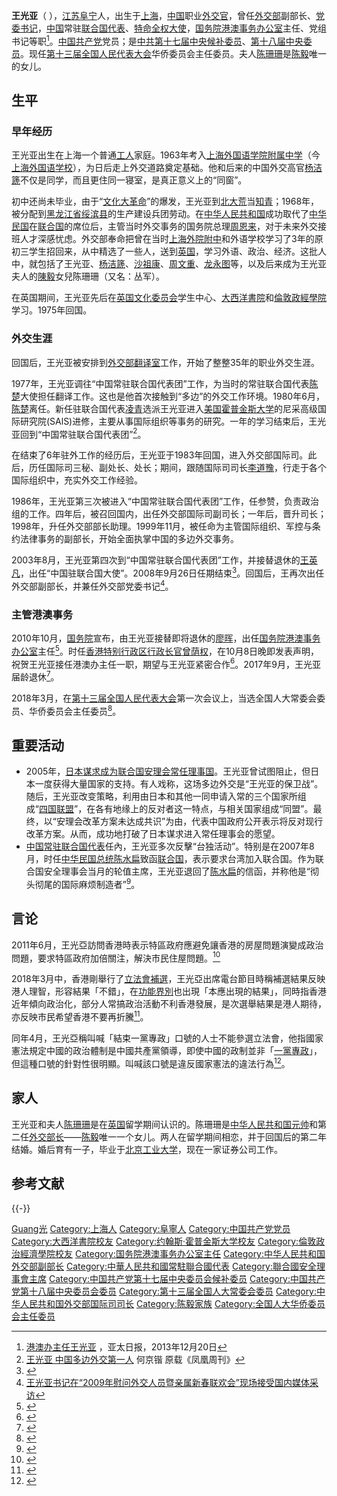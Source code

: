 {{Infobox_officeholder
| name = 王光亚
| image name = Wang Guangya.jpg
| width = 194px
| office = [[国务院港澳事务办公室|国务院港澳事务办公室]]主任
| term_start = 2010年10月8日
| term_end = 2017年9月22日
| premier = [[温家宝|温家宝]]{{to}}[[李克强|李克强]]
| deputy = [[周波|周波]]、[[冯巍|冯巍]]
| predecessor = [[廖晖|廖晖]]
| successor = [[张晓明|张晓明]]
| office1 = [[中华人民共和国外交部|中国外交部]][[党委书记|党委书记]]、副部长
| term_start1 = 2008年9月26日
| term_end1 = 2010年10月8日
| minister1 = [[杨洁篪|杨洁篪]]
| predecessor1 = [[王毅|王毅]]
| successor1 = [[张志军|张志军]]
| office2 = [[中华人民共和国|中国]][[常驻联合国代表|常驻联合国代表]]、[[特命全权大使|特命全权大使]]
| term_start2 = 2003年8月25日
| term_end2 = 2008年10月10日
| predecessor2 = [[王英凡|王英凡]]
| successor2 = [[张业遂|张业遂]]
|office3={{Flagicon|PRC}} [[第十三届全国人民代表大会常务委员会|第十三届全国人民代表大会常务委员会]]委员
|term_start3=2018年3月
|term_end3=
|office4={{Flagicon|PRC}} 第十三届[[全国人民代表大会华侨委员会|全国人民代表大会华侨委员会]]主任委员
|term_start4=2018年3月
|term_end4= 
| predecessor4 = [[高祀仁|高祀仁]]
| successor4 = 
|office5={{CPC/logo}} 第十八届[[中国共产党中央委员会|中国共产党中央委员会]]委员
|term_start5=2012年11月
|term_end5=2017年10月
|office6={{CPC/logo}} 第十七届[[中国共产党中央委员会|中国共产党中央委员会]]候补委员
|term_start6=2007年10月
|term_end6=2012年11月
| sex = 男
| different name =
| party = {{中国共产党|22px}}
| Native place =[[江苏|江苏]][[阜宁|阜宁]]
| date of birth = {{birth year and age|1950|3}}
| place of birth = {{CHN}}[[上海市|上海市]]
| date of death = 
| place of death = 
| nationality = {{PRC}}
| spouse = 陈姗姗
| relatives = [[陈毅|陈毅]]（岳父）
| educate = 
*[[伦敦经济学院|伦敦经济学院]]
*[[约翰·霍普金斯大学|约翰·霍普金斯大学]]
| past = 
*<span style="color: blue;">[[中华人民共和国外交部|中华人民共和国外交部]]部长助理<br>(1998年–1999年11月)</span>
*<span style="color: blue;">[[中华人民共和国外交部|外交部副部长]]<br>(1999年11月–2003年8月)</span>
*<span style="color: blue;">[[中华人民共和国|中国]]常驻[[联合国|联合国]]代表、[[特命全权大使|特命全权大使]]<br>(2003年8月–2008年9月)</span>
*<span style="color: blue;">[[中华人民共和国外交部|外交部副部长]]、党委书记<br>(2008年9月-2010年10月)</span>
*<span style="color: blue;">[[国务院港澳事务办公室|国务院港澳事务办公室]]主任<br>(2010年10月-2017年9月)</span>
*<span style="color: blue;">[[第十三届全国人大常委会|第十三届全国人大常委会]]委员<br>(2018年3月-2023年3月)</span>
| work =
}}
'''王光亚'''（{{bd|1950年|3月|catIdx=W王}} ），[[江苏|江苏]][[阜宁|阜宁]]人，出生于[[上海|上海]]，[[中华人民共和国|中国]]职业[[外交官|外交官]]，曾任[[中华人民共和国外交部|外交部]]副部长、[[党委书记|党委书记]]，[[中华人民共和国|中国]]常驻[[联合国|联合国]][[常驻联合国代表|代表]]、[[特命全权大使|特命全权大使]]，[[国务院港澳事务办公室|国务院港澳事务办公室]]主任、党组书记等职<ref>[http://www.apdnews.com/news/56125.html 港澳办主任王光亚] {{Wayback|url=http://www.apdnews.com/news/56125.html |date=20131220131736 }}，亚太日报，2013年12月20日</ref>。[[中国共产党|中国共产党]]党员；是[[中共|中共]][[中国共产党第十七届中央委员会候补委员列表|第十七届中央候补委员]]、[[中国共产党第十八届中央委员会委员列表|第十八届中央委员]]。现任[[第十三届全国人民代表大会|第十三届全国人民代表大会]]华侨委员会主任委员。夫人[[陈珊珊|陈珊珊]]是[[陈毅|陈毅]]唯一的女儿。

== 生平 ==
=== 早年经历 ===
王光亚出生在上海一个普通[[工人|工人]]家庭。1963年考入[[上海外国语学校|上海外国语学院附属中学]]（今[[上海外国语学校|上海外国语学校]]），为日后走上外交道路奠定基础。他和后来的中国外交高官[[杨洁篪|杨洁篪]]不仅是同学，而且更住同一寝室，是真正意义上的“同窗”。

初中还尚未毕业，由于“[[文化大革命|文化大革命]]”的爆发，王光亚到[[北大荒|北大荒]]当[[知青|知青]]；1968年，被分配到[[黑龙江省|黑龙江省]][[绥滨县|绥滨县]]的生产建设兵团劳动。在[[中华人民共和国|中华人民共和国]]成功取代了[[中华民国|中华民国]]在[[联合国|联合国]]的席位后，主管当时外交事务的国务院总理[[周恩来|周恩来]]，对于未来外交接班人才深感忧虑。外交部奉命把曾在当时[[上海外国语学校|上海外院附中]]和外语学校学习了3年的原初三学生招回来，从中精选了一些人，送到[[英国|英国]]，学习外语、政治、经济。这批人中，就包括了王光亚、[[杨洁篪|杨洁篪]]、[[沙祖康|沙祖康]]、[[周文重|周文重]]、[[龙永图|龙永图]]等，以及后来成为王光亚夫人的[[陳毅|陳毅]]女兒陈珊珊（又名：丛军）。

在英国期间，王光亚先后在[[英国文化委员会|英国文化委员会]]学生中心、[[大西洋書院|大西洋書院]]和[[倫敦政經學院|倫敦政經學院]]学习。1975年回国。

=== 外交生涯 ===
回国后，王光亚被安排到[[中华人民共和国外交部|外交部翻译室]]工作，开始了整整35年的职业外交生涯。

1977年，王光亚调往“中国常驻联合国代表团”工作，为当时的常驻联合国代表[[陈楚|陈楚]]大使担任翻译工作。这也是他首次接触到“多边”的外交工作环境。1980年6月，[[陈楚|陈楚]]离任。新任驻联合国代表[[凌青|凌青]]选派王光亚进入[[美国|美国]][[霍普金斯大学|霍普金斯大学]]的尼采高级国际研究院(SAlS)进修，主要从事国际组织等事务的研究。一年的学习结束后，王光亚回到“中国常驻联合国代表团”<ref>[http://www.chinanews.com.cn/gj/kong/news/2007/12-13/1104065.shtml 王光亚 中国多边外交第一人] {{Wayback|url=http://www.chinanews.com.cn/gj/kong/news/2007/12-13/1104065.shtml |date=20080922144557 }} 何京锴 原载《凤凰周刊》</ref>。

在结束了6年驻外工作的经历后，王光亚于1983年回国，进入外交部国际司。此后，历任国际司三秘、副处长、处长；期间，跟随国际司司长[[李道豫|李道豫]]，行走于各个国际组织中，充实外交工作经验。 

1986年，王光亚第三次被进入“中国常驻联合国代表团”工作，任参赞，负责政治组的工作。四年后，被召回国内，出任外交部国际司副司长；一年后，晋升司长；1998年，升任外交部部长助理。1999年11月，被任命为主管国际组织、军控与条约法律事务的副部长，开始全面执掌中国的多边外交事务。

2003年8月，王光亚第四次到“中国常驻联合国代表团”工作，并接替退休的[[王英凡|王英凡]]，出任“中国驻联合国大使”。2008年9月26日任期结束<ref>{{Cite web |url=http://politics.people.com.cn/GB/1026/8076780.html |title=中国驻联合国大使王光亚下周离任回国 |accessdate=2008-09-27 |archive-date=2008-09-24 |archive-url=https://web.archive.org/web/20080924052059/http://politics.people.com.cn/GB/1026/8076780.html |dead-url=no }}</ref>。回国后，王再次出任外交部副部长，并兼任外交部党委书记<ref>[http://www.mfa.gov.cn/chn/wjb/zygy/wgy/zyhd/t474344.htm 王光亚书记在“2009年慰问外交人员暨亲属新春联欢会”现场接受国内媒体采访]{{dead link|date=2018年3月 |bot=InternetArchiveBot |fix-attempted=yes }}</ref>。

=== 主管港澳事务 ===
2010年10月，[[中华人民共和国国务院|国务院]]宣布，由王光亚接替即将退休的[[廖晖|廖晖]]，出任[[国务院港澳事务办公室|国务院港澳事务办公室]]主任<ref>{{cite news|title=王光亚出任国务院港澳办主任 卸任外交部副部长|url=http://news.163.com/10/1008/20/6IGHRDA40001124J.html|accessdate=2010-10-08|newspaper=新华网|date=2010-10-08|archive-url=https://web.archive.org/web/20101011155334/http://news.163.com/10/1008/20/6IGHRDA40001124J.html|archive-date=2010-10-11|dead-url=yes}}</ref>。时任[[香港特别行政区行政长官|香港特别行政区行政长官]][[曾荫权|曾荫权]]，在10月8日晚即发表声明，祝贺王光亚接任港澳办主任一职，期望与王光亚紧密合作<ref>{{cite news|title=曾荫权：与王光亚合作有助香港繁荣稳定|url=http://news.ifeng.com/hongkong/detail_2010_10/09/2726828_0.shtml|newspaper=凤凰网|date=2010-10-09|accessdate=2010-10-09|archive-date=2010-10-13|archive-url=https://web.archive.org/web/20101013061800/http://news.ifeng.com/hongkong/detail_2010_10/09/2726828_0.shtml|dead-url=no}}</ref>。2017年9月，王光亚届龄退休<ref>{{cite web |url=http://www.mohrss.gov.cn/SYrlzyhshbzb/sydqjdxs/SYguowuyuanrenmian/201709/t20170922_277931.html |language=zh |title=国务院任免国家工作人员（2017年9月22日） |publisher=中华人民共和国人力资源和社会保障部 |date=2017-09-22 |accessdate=2017-09-22 |archive-date=2017-09-22 |archive-url=https://web.archive.org/web/20170922193942/http://www.mohrss.gov.cn/SYrlzyhshbzb/sydqjdxs/SYguowuyuanrenmian/201709/t20170922_277931.html |dead-url=no }}</ref>。

2018年3月，在[[第十三届全国人民代表大会|第十三届全国人民代表大会]]第一次会议上，当选全国人大常委会委员、华侨委员会主任委员<ref>{{cite web |url=http://www.xinhuanet.com/politics/2018lh/2018-03/19/c_1122555236.htm |language=zh |title=中华人民共和国全国人民代表大会公告（第五号） |publisher=新华网 |date=2018-03-19 |accessdate=2018-03-23 |archive-date=2018-03-22 |archive-url=https://web.archive.org/web/20180322172016/http://www.xinhuanet.com/politics/2018lh/2018-03/19/c_1122555236.htm |dead-url=no }}</ref>。

== 重要活动 ==
* 2005年，[[日本|日本]][[联合国改革|谋求成为]][[联合国安理会常任理事国|联合国安理会常任理事国]]。王光亚曾试图阻止，但日本一度获得大量国家的支持。有人戏称，这场多边外交是“王光亚的保卫战”。随后，王光亚改变策略，利用由日本和其他一同申请入常的三个国家所组成“[[四国联盟|四国联盟]]”，在各有地缘上的反对者这一特点，与相关国家组成“同盟”。最终，以“安理会改革方案未达成共识”为由，代表中国政府公开表示将反对现行改革方案。从而，成功地打破了日本谋求进入常任理事会的愿望。
* [[中国常驻联合国代表|中国常驻联合国代表]]任內，王光亚多次反擊“台独活动”。特别是在2007年8月，时任[[中华民国总统|中华民国总统]][[陈水扁|陈水扁]]致函[[联合国|联合国]]，表示要求台湾加入联合国。作为联合国安全理事会当月的轮值主席，王光亚退回了[[陈水扁|陈水扁]]的信函，并称他是“彻头彻尾的国际麻烦制造者”<ref>{{Cite web |url=http://news.bbc.co.uk/chinese/simp/hi/newsid_6920000/newsid_6927100/6927149.stm |title=王光亚退回陈水扁要求入联信函 |accessdate=2008-09-27 |archive-date=2014-12-18 |archive-url=https://web.archive.org/web/20141218220034/http://news.bbc.co.uk/chinese/simp/hi/newsid_6920000/newsid_6927100/6927149.stm |dead-url=no }}</ref>。

== 言论 ==
2011年6月，王光亞訪問香港時表示特區政府應避免讓香港的房屋問題演變成政治問題，要求特區政府加倍關注，解決市民住屋問題。<ref>{{Cite news |url=http://orientaldaily.on.cc/cnt/news/20110619/00176_013.html |title=政府跪低 復建居屋有望 |work=東方日報 |date=2011-06-19 |accessdate=2019-07-11 |archive-date=2017-01-11 |archive-url=https://web.archive.org/web/20170111214440/http://orientaldaily.on.cc/cnt/news/20110619/00176_013.html |dead-url=no }}</ref>

2018年3月中，香港剛舉行了[[2018年香港立法會補選|立法會補選]]，王光亞出席電台節目時稱補選結果反映港人理智，形容結果「不錯」，在[[功能界別|功能界別]]也出現「本應出現的結果」，同時指香港近年傾向政治化，部分人常搞政治活動不利香港發展，是次選舉結果是港人期待，亦反映市民希望香港不要再折騰<ref>{{Cite news |url=http://orientaldaily.on.cc/cnt/news/20180315/00176_018.html |title=王光亞：補選結果反映港人理智 |date=2018-03-15 |work=[[東方日報_(香港)|東方日報 (香港)]] |accessdate=2018-03-15 |archive-date=2018-03-16 |archive-url=https://web.archive.org/web/20180316023918/http://orientaldaily.on.cc/cnt/news/20180315/00176_018.html |dead-url=no }}</ref>。

同年4月，王光亞稱叫喊「結束一黨專政」口號的人士不能參選立法會，他指國家憲法規定中國的政治體制是中國共產黨領導，即使中國的政制並非「[[一黨專政|一黨專政]]」，但這種口號的針對性很明顯。叫喊該口號是違反國家憲法的違法行為<ref>{{Cite news |url=http://hk.on.cc/hk/bkn/cnt/news/20180425/bkn-20180425134901779-0425_00822_001.html |title=王光亞指叫「結束一黨專政」口號　不可選立會 |date=2018-04-25 |work=東網 |accessdate=2018-04-25 |archive-date=2019-05-04 |archive-url=https://web.archive.org/web/20190504083416/https://hk.on.cc/hk/bkn/cnt/news/20180425/bkn-20180425134901779-0425_00822_001.html |dead-url=no }}</ref>。

==家人==
王光亚和夫人[[陈珊珊|陈珊珊]]是在[[英国|英国]]留学期间认识的。陈珊珊是[[中华人民共和国元帅|中华人民共和国元帅]]和第二任[[中国外交部长列表|外交部长]]——[[陈毅|陈毅]]唯一一个女儿。两人在留学期间相恋，并于回国后的第二年结婚。婚后育有一子，毕业于[[北京工业大学|北京工业大学]]，现在一家证券公司工作。

== 参考文献 ==
{{Reflist}}

{{-}}
{{start box}}
{{s-par|prc-npc}}
{{s-before|[[高祀仁|高祀仁]]}}
{{s-title|[[全国人民代表大会华侨委员会|全国人民代表大会华侨委员会]]主任|2018年3月－}}
{{s-inc}}
{{s-ppo|cpc}}
{{s-before|[[廖晖|廖晖]]}}
{{s-title|[[中共中央港澳工作协调小组|中共中央港澳工作协调小组]]办公室主任|2010年10月－2017年9月}}
{{s-after|[[张晓明|张晓明]]}}
{{s-before|[[王毅|王毅]]}}
{{s-title|中国共产党[[中华人民共和国外交部|外交部]]委员会书记|2008年6月－2010年10月}}
{{s-after|[[张志军_(1953年)|张志军]]}}
{{s-gov|prc}}
{{s-before|[[廖晖|廖晖]]}}
{{s-title|[[国务院港澳事务办公室|国务院港澳事务办公室]]主任|2010年10月－2017年9月}}
{{s-after|[[张晓明|张晓明]]}}
{{s-dip}}
{{s-before|[[王英凡|王英凡]]}}
{{s-title|[[中国常驻联合国代表|中国常驻联合国代表]]|2003年8月－2008年9月}}
{{s-after|[[张业遂|张业遂]]}}
{{end box}}

{{先辈曾任党和国家领导人的中华人民共和国高级干部|2}}
{{港澳事務負責人}}
{{中国常驻联合国代表}}
{{陈毅家系}}

{{Authority control}}
{{DEFAULTSORT:Wang Guangya}}
[[Category:王姓|Guang光]]
[[Category:上海人|Category:上海人]]
[[Category:阜寧人|Category:阜寧人]]
[[Category:中国共产党党员|Category:中国共产党党员]]
[[Category:大西洋書院校友|Category:大西洋書院校友]]
[[Category:约翰斯·霍普金斯大学校友|Category:约翰斯·霍普金斯大学校友]]
[[Category:倫敦政治經濟學院校友|Category:倫敦政治經濟學院校友]]
[[Category:国务院港澳事务办公室主任|Category:国务院港澳事务办公室主任]]
[[Category:中华人民共和国外交部副部长|Category:中华人民共和国外交部副部长]]
[[Category:中華人民共和國常駐聯合國代表|Category:中華人民共和國常駐聯合國代表]]
[[Category:聯合國安全理事會主席|Category:聯合國安全理事會主席]]
[[Category:中国共产党第十七届中央委员会候补委员|Category:中国共产党第十七届中央委员会候补委员]]
[[Category:中国共产党第十八届中央委员会委员|Category:中国共产党第十八届中央委员会委员]]
[[Category:第十三届全国人大常委会委员|Category:第十三届全国人大常委会委员]]
[[Category:中华人民共和国外交部国际司司长|Category:中华人民共和国外交部国际司司长]]
[[Category:陈毅家族|Category:陈毅家族]]
[[Category:全国人大华侨委员会主任委员|Category:全国人大华侨委员会主任委员]]